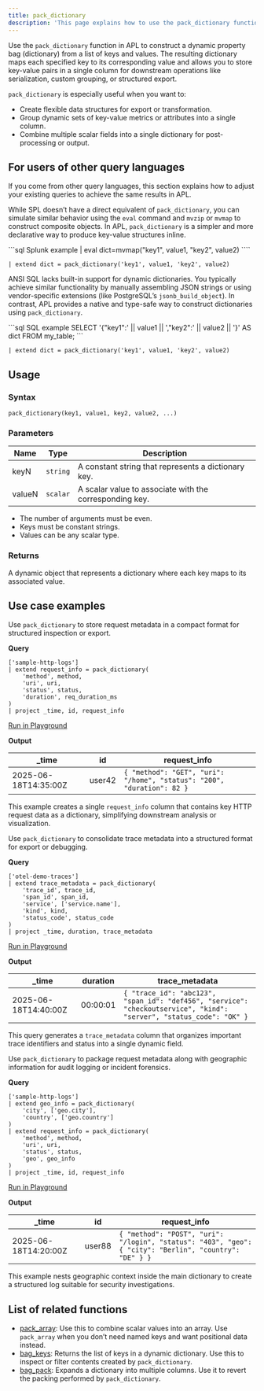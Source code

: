 ```yaml
---
title: pack_dictionary
description: 'This page explains how to use the pack_dictionary function in APL.'
---
```


Use the `pack_dictionary` function in APL to construct a dynamic property bag (dictionary) from a list of keys and values. The resulting dictionary maps each specified key to its corresponding value and allows you to store key-value pairs in a single column for downstream operations like serialization, custom grouping, or structured export.

`pack_dictionary` is especially useful when you want to:

- Create flexible data structures for export or transformation.
- Group dynamic sets of key-value metrics or attributes into a single column.
- Combine multiple scalar fields into a single dictionary for post-processing or output.

## For users of other query languages

If you come from other query languages, this section explains how to adjust your existing queries to achieve the same results in APL.

<AccordionGroup>
<Accordion title="Splunk SPL users">

While SPL doesn’t have a direct equivalent of `pack_dictionary`, you can simulate similar behavior using the `eval` command and `mvzip` or `mvmap` to construct composite objects. In APL, `pack_dictionary` is a simpler and more declarative way to produce key-value structures inline.

<CodeGroup>
```sql Splunk example
| eval dict=mvmap("key1", value1, "key2", value2)
````

```kusto APL equivalent
| extend dict = pack_dictionary('key1', value1, 'key2', value2)
```

</CodeGroup>

</Accordion>
<Accordion title="ANSI SQL users">

ANSI SQL lacks built-in support for dynamic dictionaries. You typically achieve similar functionality by manually assembling JSON strings or using vendor-specific extensions (like PostgreSQL’s `jsonb_build_object`). In contrast, APL provides a native and type-safe way to construct dictionaries using `pack_dictionary`.

<CodeGroup>
```sql SQL example
SELECT '{"key1":' || value1 || ',"key2":' || value2 || '}' AS dict FROM my_table;
```

```kusto APL equivalent
| extend dict = pack_dictionary('key1', value1, 'key2', value2)
```

</CodeGroup>

</Accordion>
</AccordionGroup>

## Usage

### Syntax

```kusto
pack_dictionary(key1, value1, key2, value2, ...)
```

### Parameters

| Name   | Type     | Description                                             |
| ------ | -------- | ------------------------------------------------------- |
| keyN   | `string` | A constant string that represents a dictionary key.     |
| valueN | `scalar` | A scalar value to associate with the corresponding key. |

* The number of arguments must be even.
* Keys must be constant strings.
* Values can be any scalar type.

### Returns

A dynamic object that represents a dictionary where each key maps to its associated value.

## Use case examples

<Tabs>
<Tab title="Log analysis">

Use `pack_dictionary` to store request metadata in a compact format for structured inspection or export.

**Query**

```kusto
['sample-http-logs']
| extend request_info = pack_dictionary(
    'method', method,
    'uri', uri,
    'status', status,
    'duration', req_duration_ms
)
| project _time, id, request_info
```

[Run in Playground](https://play.axiom.co/axiom-play-qf1k/query?initForm=%7B%22apl%22%3A%22%5B'sample-http-logs'%5D%20%7C%20extend%20request_info%20%3D%20pack_dictionary(%20'method'%2C%20method%2C%20'uri'%2C%20uri%2C%20'status'%2C%20status%2C%20'duration'%2C%20req_duration_ms%20)%20%7C%20project%20_time%2C%20id%2C%20request_info%22%7D)

**Output**

| _time               | id     | request_info                                                          |
| -------------------- | ------ | ---------------------------------------------------------------------- |
| 2025-06-18T14:35:00Z | user42 | `{ "method": "GET", "uri": "/home", "status": "200", "duration": 82 }` |

This example creates a single `request_info` column that contains key HTTP request data as a dictionary, simplifying downstream analysis or visualization.

</Tab>
<Tab title="OpenTelemetry traces">

Use `pack_dictionary` to consolidate trace metadata into a structured format for export or debugging.

**Query**

```kusto
['otel-demo-traces']
| extend trace_metadata = pack_dictionary(
    'trace_id', trace_id,
    'span_id', span_id,
    'service', ['service.name'],
    'kind', kind,
    'status_code', status_code
)
| project _time, duration, trace_metadata
```

[Run in Playground](https://play.axiom.co/axiom-play-qf1k/query?initForm=%7B%22apl%22%3A%22%5B'otel-demo-traces'%5D%20%7C%20extend%20trace_metadata%20%3D%20pack_dictionary(%20'trace_id'%2C%20trace_id%2C%20'span_id'%2C%20span_id%2C%20'service'%2C%20%5B'service.name'%5D%2C%20'kind'%2C%20kind%2C%20'status_code'%2C%20status_code%20)%20%7C%20project%20_time%2C%20duration%2C%20trace_metadata%22%7D)

**Output**

| _time               | duration | trace_metadata                                                                                                      |
| -------------------- | -------- | -------------------------------------------------------------------------------------------------------------------- |
| 2025-06-18T14:40:00Z | 00:00:01 | `{ "trace_id": "abc123", "span_id": "def456", "service": "checkoutservice", "kind": "server", "status_code": "OK" }` |

This query generates a `trace_metadata` column that organizes important trace identifiers and status into a single dynamic field.

</Tab>
<Tab title="Security logs">

Use `pack_dictionary` to package request metadata along with geographic information for audit logging or incident forensics.

**Query**

```kusto
['sample-http-logs']
| extend geo_info = pack_dictionary(
    'city', ['geo.city'],
    'country', ['geo.country']
)
| extend request_info = pack_dictionary(
    'method', method,
    'uri', uri,
    'status', status,
    'geo', geo_info
)
| project _time, id, request_info
```

[Run in Playground](https://play.axiom.co/axiom-play-qf1k/query?initForm=%7B%22apl%22%3A%22%5B'sample-http-logs'%5D%20%7C%20extend%20geo_info%20%3D%20pack_dictionary(%20'city'%2C%20%5B'geo.city'%5D%2C%20'country'%2C%20%5B'geo.country'%5D%20)%20%7C%20extend%20request_info%20%3D%20pack_dictionary(%20'method'%2C%20method%2C%20'uri'%2C%20uri%2C%20'status'%2C%20status%2C%20'geo'%2C%20geo_info%20)%20%7C%20project%20_time%2C%20id%2C%20request_info%22%7D)

**Output**

| _time               | id     | request_info                                                                                          |
| -------------------- | ------ | ------------------------------------------------------------------------------------------------------ |
| 2025-06-18T14:20:00Z | user88 | `{ "method": "POST", "uri": "/login", "status": "403", "geo": { "city": "Berlin", "country": "DE" } }` |

This example nests geographic context inside the main dictionary to create a structured log suitable for security investigations.

</Tab>
</Tabs>

## List of related functions

- [pack_array](/apl/scalar-functions/array-functions/pack-array): Use this to combine scalar values into an array. Use `pack_array` when you don’t need named keys and want positional data instead.
- [bag_keys](/apl/scalar-functions/array-functions/bag-keys): Returns the list of keys in a dynamic dictionary. Use this to inspect or filter contents created by `pack_dictionary`.
- [bag_pack](/apl/scalar-functions/array-functions/bag-pack): Expands a dictionary into multiple columns. Use it to revert the packing performed by `pack_dictionary`.
